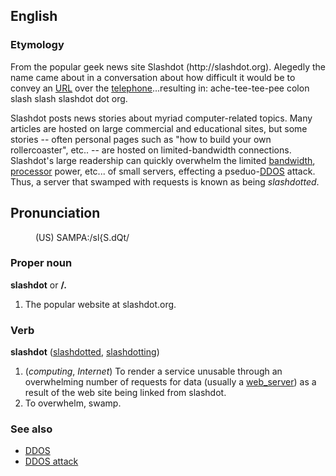 ==English==

===Etymology===
From the popular geek news site Slashdot (http://slashdot.org).  Alegedly the name came about in a conversation about how difficult it would be to convey an [[URL]] over the [[telephone]]...resulting in: ache-tee-tee-pee colon slash slash slashdot dot org.

Slashdot posts news stories about myriad computer-related topics.  Many articles are hosted on large commercial and educational sites, but some stories -- often personal pages such as "how to build your own rollercoaster", etc.. -- are hosted on limited-bandwidth connections.  Slashdot's large readership can quickly overwhelm the limited [[bandwidth]], [[processor]] power, etc... of small servers, effecting a pseduo-[[DDOS]] attack.  Thus, a server that swamped with requests is known as being ''slashdotted''.

==Pronunciation==
:(US) SAMPA:/sl{S.dQt/

===Proper noun===
'''slashdot''' or '''/.'''
#The popular website at slashdot.org.

===Verb===
'''slashdot''' ([[slashdotted]], [[slashdotting]])
# (''computing'', ''Internet'') To render a service unusable through an overwhelming number of requests for data (usually a [[web_server]]) as a result of the web site being linked from slashdot.
# To overwhelm, swamp.

===See also===
*[[DDOS]]
*[[DDOS attack]]